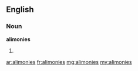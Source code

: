 ==English==

===Noun===
'''alimonies'''

# {{plural of|[[alimony]]}}

[[ar:alimonies]]
[[fr:alimonies]]
[[mg:alimonies]]
[[my:alimonies]]